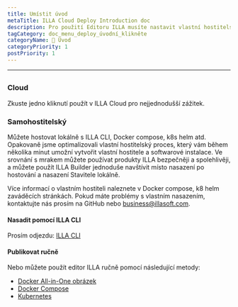 ```yaml
---
title: Umístit úvod
metaTitle: ILLA Cloud Deploy Introduction doc
description: Pro použití Editoru ILLA musíte nastavit vlastní hostitelské prostředí lokálně nebo použít ILLA Cloud, abyste přeskočili proces sestavení a rychle použili produkty ILLA.
tagCategory: doc_menu_deploy_úvodní_klikněte
categoryName: 👋 Úvod
categoryPriority: 1
postPriority: 1
---
```


* * *

## <Heading hidden>Umístit úvod</Heading>

### Cloud

Zkuste jedno kliknutí použít v ILLA Cloud pro nejjednodušší zážitek.

### Samohostitelský

Můžete hostovat lokálně s ILLA CLI, Docker compose, k8s helm atd. Opakovaně jsme optimalizovali vlastní hostitelský proces, který vám během několika minut umožní vytvořit vlastní hostitele a softwarové instalace. Ve srovnání s mrakem můžete používat produkty ILLA bezpečněji a spolehlivěji, a můžete použít ILLA Builder jednoduše navštívit místo nasazení po hostování a nasazení Stavitele lokálně.

Více informací o vlastním hostiteli naleznete v Docker compose, k8 helm zaváděcích stránkách.
Pokud máte problémy s vlastním nasazením, kontaktujte nás prosím na GitHub nebo business@illasoft.com.

#### Nasadit pomocí ILLA CLI

Prosím odjezdu: [ILLA CLI](https://www.illacloud.com/docs/illa-cli)

#### Publikovat ručně

Nebo můžete použít editor ILLA ručně pomocí následující metody:

-   [Docker All-in-One obrázek](https://github.com/illacloud/deploy-illa-manually/blob/main/docker/README.md)
-   [Docker Compose](https://github.com/illacloud/deploy-illa-manually/blob/main/docker-compose/README.md)
-   [Kubernetes](https://github.com/illacloud/deploy-illa-manually/blob/main/kubernetes/README.md)
